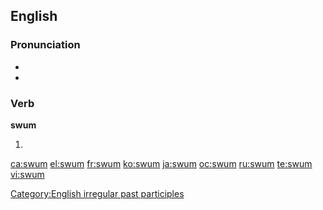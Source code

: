 ==English==

===Pronunciation===
* {{IPA|/swʌm/}}
* {{rhymes|ʌm}}

===Verb===
'''swum'''

# {{past participle of|[[swim]]}}

[[Category:English irregular past participles]]

[[ca:swum]]
[[el:swum]]
[[fr:swum]]
[[ko:swum]]
[[ja:swum]]
[[oc:swum]]
[[ru:swum]]
[[te:swum]]
[[vi:swum]]